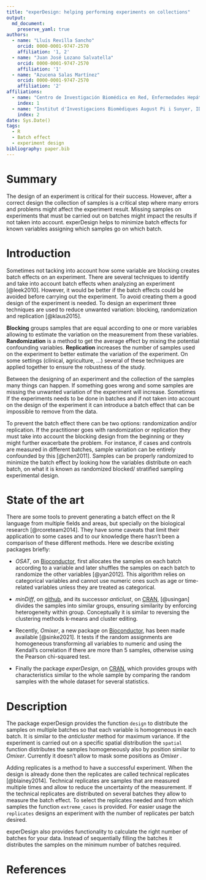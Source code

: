 ```yaml
---
title: "experDesign: helping performing experiments on collections"
output: 
  md_document:
    preserve_yaml: true
authors:
  - name: "Lluís Revilla Sancho"
    orcid: 0000-0001-9747-2570
    affiliation: '1, 2'
  - name: "Juan José Lozano Salvatella"
    orcid: 0000-0001-9747-2570
    affiliation: '1'
  - name: "Azucena Salas Martínez"
    orcid: 0000-0001-9747-2570
    affiliation: '2'
affiliations:
  - name: "Centro de Investigación Biomédica en Red, Enfermedades Hepáticas y Digestivas"
    index: 1
  - name: "Institut d'Investigacions Biomèdiques August Pi i Sunyer, IDIBAPS"
    index: 2
date: Sys.Date()
tags:
  - R
  - Batch effect
  - experiment design
bibliography: paper.bib
---
```


# Summary

The design of an experiment is critical for their success. However, after a correct design the collection of samples is a critical step where many errors and problems might affect the experiment result. Missing samples on experiments that must be carried out on batches might impact the results if not taken into account. experDesign helps to minimize batch effects for known variables assigning which samples go on which batch.

# Introduction

Sometimes not tacking into account how some variable are blocking creates batch effects on an experiment. There are several techniques to identify and take into account batch effects when analyzing an experiment [@leek2010]. However, it would be better if the batch effects could be avoided before carrying out the experiment. To avoid creating them a good design of the experiment is needed. To design an experiment three techniques are used to reduce unwanted variation: blocking, randomization and replication [@klaus2015].

**Blocking** groups samples that are equal according to one or more variables allowing to estimate the variation on the measurement from these variables. **Randomization** is a method to get the average effect by mixing the potential confounding variables. **Replication** increases the number of samples used on the experiment to better estimate the variation of the experiment. On some settings (clínical, agriculture, ...) several of these techniques are applied together to ensure the robustness of the study.

Between the designing of an experiment and the collection of the samples many things can happen. If something goes wrong and some samples are missing the unwanted variation of the experiment will increase. Sometimes If the experiments needs to be done in batches and if not taken into account on the design of the experiment it can introduce a batch effect that can be impossible to remove from the data.

To prevent the batch effect there can be two options: randomization and/or replication. If the practitioner goes with randomization or replication they must take into account the blocking design from the beginning or they might further exacerbate the problem. For instance, if cases and controls are measured in different batches, sample variation can be entirely confounded by this [@chen2011]. Samples can be properly randomized to minimize the batch effect by looking how the variables distribute on each batch, on what it is known as randomized blocked/ stratified sampling experimental design.

# State of the art

There are some tools to prevent generating a batch effect on the R language from multiple fields and areas, but specially on the biological research [@rcoreteam2014]. They have some caveats that limit their application to some cases and to our knowledge there hasn't been a comparison of these different methods. Here we describe existing packages briefly:

-   *OSAT*, on [Bioconductor](https://bioconductor.org/packages/OSAT/), first allocates the samples on each batch according to a variable and later shuffles the samples on each batch to randomize the other variables [@yan2012]. This algorithm relies on categorical variables and cannot use numeric ones such as age or time-related variables unless they are treated as categorical.

-   *minDiff*, on [github](https://github.com/m-Py/minDiff), and its successor *anticlust*, on [CRAN](https://cran.r-project.org/package=anticlust), [@usingan] divides the samples into similar groups, ensuring similarity by enforcing heterogeneity within group. Conceptually it is similar to reversing the clustering methods k-means and cluster editing.

-   Recently, *Omixer*, a new package on [Bioconductor](https://bioconductor.org/packages/Omixer/), has been made available [@sinke2021]. It tests if the random assignments are homogeneous transforming all variables to numeric and using the Kendall's correlation if there are more than 5 samples, otherwise using the Pearson chi-squared test.

-   Finally the package *experDesign*, on [CRAN](https://cran.r-project.org/package=experDesign), which provides groups with characteristics similar to the whole sample by comparing the random samples with the whole dataset for several statistics.

# Description

The package experDesign provides the function `design` to distribute the samples on multiple batches so that each variable is homogeneous in each batch. It is similar to the *anticluster* method for maximum variance. If the experiment is carried out on a specific spatial distribution the `spatial` function distributes the samples homogeneously also by position similar to *Omixer*. Currently it doesn't allow to mask some positions as *Omixer* .

Adding replicates is a method to have a successful experiment. When the design is already done then the replicates are called technical replicates [@blainey2014]. Technical replicates are samples that are measured multiple times and allow to reduce the uncertainty of the measurement. If the technical replicates are distributed on several batches they allow to measure the batch effect. To select the replicates needed and from which samples the function `extreme_cases` is provided. For easier usage the `replicates` designs an experiment with the number of replicates per batch desired.

experDesign also provides functionality to calculate the right number of batches for your data. Instead of sequentially filling the batches it distributes the samples on the minimum number of batches required.

# References
